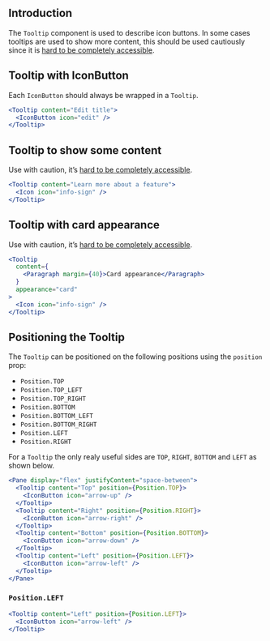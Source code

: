 
## Introduction

The `Tooltip` component is used to describe icon buttons.
In some cases tooltips are used to show more content, this should
be used cautiously since it is [hard to be completely accessible](https://inclusive-components.design/tooltips-toggletips/).

## Tooltip with IconButton

Each `IconButton` should always be wrapped in a `Tooltip`.

```jsx
<Tooltip content="Edit title">
  <IconButton icon="edit" />
</Tooltip>
```

## Tooltip to show some content

Use with caution, it’s [hard to be completely accessible](https://inclusive-components.design/tooltips-toggletips/).

```jsx
<Tooltip content="Learn more about a feature">
  <Icon icon="info-sign" />
</Tooltip>
```

## Tooltip with card appearance

Use with caution, it’s [hard to be completely accessible](https://inclusive-components.design/tooltips-toggletips/).

```jsx
<Tooltip
  content={
    <Paragraph margin={40}>Card appearance</Paragraph>
  }
  appearance="card"
>
  <Icon icon="info-sign" />
</Tooltip>
```

## Positioning the Tooltip

The `Tooltip` can be positioned on the following positions using the `position` prop:

* `Position.TOP`
* `Position.TOP_LEFT`
* `Position.TOP_RIGHT`
* `Position.BOTTOM`
* `Position.BOTTOM_LEFT`
* `Position.BOTTOM_RIGHT`
* `Position.LEFT`
* `Position.RIGHT`

For a `Tooltip` the only realy useful sides are `TOP`, `RIGHT`, `BOTTOM` and `LEFT` as shown below.

```jsx
<Pane display="flex" justifyContent="space-between">
  <Tooltip content="Top" position={Position.TOP}>
    <IconButton icon="arrow-up" />
  </Tooltip>
  <Tooltip content="Right" position={Position.RIGHT}>
    <IconButton icon="arrow-right" />
  </Tooltip>
  <Tooltip content="Bottom" position={Position.BOTTOM}>
    <IconButton icon="arrow-down" />
  </Tooltip>
  <Tooltip content="Left" position={Position.LEFT}>
    <IconButton icon="arrow-left" />
  </Tooltip>
</Pane>
```

### `Position.LEFT`

```jsx
<Tooltip content="Left" position={Position.LEFT}>
  <IconButton icon="arrow-left" />
</Tooltip>
```

<PropsTable of="Tooltip" />